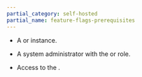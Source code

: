 ```yaml
---
partial_category: self-hosted
partial_name: feature-flags-prerequisites
---
```


- A <VersionedLink text="self-hosted Palette" url="/self-hosted-setup/palette/" /> or <VersionedLink text="Palette VerteX" url="/self-hosted-setup/vertex/" /> instance.

- A system administrator with the
  <PaletteVertexUrlMapper edition={props.edition} text="Operations Administrator" url="/system-management/account-management#operations-administrator" /> or
  <PaletteVertexUrlMapper edition={props.edition} text="Root Administrator" url="/system-management/account-management#root-administrator" /> role.

- Access to the <PaletteVertexUrlMapper edition={props.edition} text="system console" url="/system-management#access-the-system-console" />.